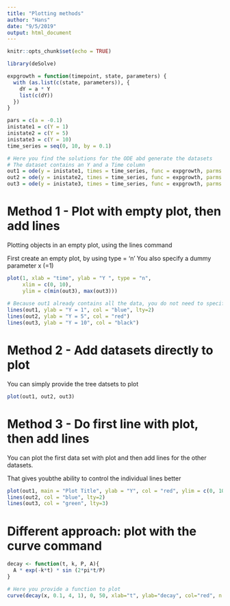 ```yaml
---
title: "Plotting methods"
author: "Hans"
date: "9/5/2019"
output: html_document
---
```


```r
knitr::opts_chunk$set(echo = TRUE)
```


```r
library(deSolve)

expgrowth = function(timepoint, state, parameters) { 
  with (as.list(c(state, parameters)), {
    dY = a * Y
    list(c(dY)) 
  })
}

pars = c(a = -0.1)
inistate1 = c(Y = 1)
inistate2 = c(Y = 5)
inistate3 = c(Y = 10)
time_series = seq(0, 10, by = 0.1)

# Here you find the solutions for the ODE abd generate the datasets
# The dataset contains an Y and a Time column
out1 = ode(y = inistate1, times = time_series, func = expgrowth, parms = pars)
out2 = ode(y = inistate2, times = time_series, func = expgrowth, parms = pars)
out3 = ode(y = inistate3, times = time_series, func = expgrowth, parms = pars)
```

# Method 1 - Plot with empty plot, then add lines

Plotting objects in an empty plot, using the lines command

First create an empty plot, by using type = 'n'
You also specify a dummy parameter x (=1)

```r
plot(1, xlab = "time", ylab = "Y ", type = "n", 
     xlim = c(0, 10), 
     ylim = c(min(out3), max(out3)))
 
# Because out1 already contains all the data, you do not need to specify y data
lines(out1, ylab = "Y = 1", col = "blue", lty=2)
lines(out2, ylab = "Y = 5", col = "red")
lines(out3, ylab = "Y = 10", col = "black")
```


# Method 2 - Add datasets directly to plot

You can simply provide the tree datsets to plot

```r
plot(out1, out2, out3)
```


# Method 3 - Do first line with plot, then add lines

You can plot the first data set with plot and then add lines for the other datasets.

That gives youbthe ability to control the individual lines better

```r
plot(out1, main = "Plot Title", ylab = "Y", col = "red", ylim = c(0, 10), lty=4) 
lines(out2, col = "blue", lty=2)
lines(out3, col = "green", lty=3)
```

# Different approach: plot with the curve command

```r

decay <- function(t, k, P, A){
  A * exp(-k*t) * sin (2*pi*t/P)
}

# Here you provide a function to plot
curve(decay(x, 0.1, 4, 1), 0, 50, xlab="t", ylab="decay", col="red", n = 1000)
```
